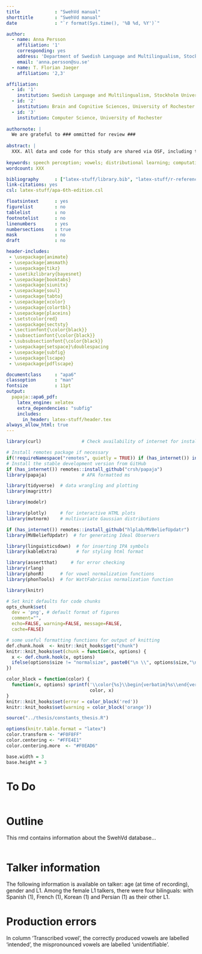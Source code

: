 ```yaml
---
title             : "SwehVd manual"
shorttitle        : "SwehVd manual"
date              : "`r format(Sys.time(), '%B %d, %Y')`"

author:
  - name: Anna Persson
    affiliation: '1'
    corresponding: yes
    address: 'Department of Swedish Language and Multilingualism, Stockholm University, SE-106 91 Stockholm, Sweden'
    email: 'anna.persson@su.se'
  - name: T. Florian Jaeger
    affiliation: '2,3'

affiliation:
  - id: '1'
    institution: Swedish Language and Multilingualism, Stockholm University
  - id: '2'
    institution: Brain and Cognitive Sciences, University of Rochester
  - id: '3'
    institution: Computer Science, University of Rochester
  
authornote: |
  We are grateful to ### ommitted for review ###
  
abstract: |
  XXX. All data and code for this study are shared via OSF, including the R markdown document that this article is generated from, and an R library that implements the models we present.
  
keywords: speech perception; vowels; distributional learning; computational model
wordcount: XXX

bibliography      : ["latex-stuff/library.bib", "latex-stuff/r-references.bib"]
link-citations: yes
csl: latex-stuff/apa-6th-edition.csl

floatsintext      : yes
figurelist        : no
tablelist         : no
footnotelist      : no
linenumbers       : yes
numbersections    : true
mask              : no
draft             : no

header-includes:
 - \usepackage{animate}
 - \usepackage{amsmath}
 - \usepackage{tikz}
 - \usetikzlibrary{bayesnet}
 - \usepackage{booktabs}
 - \usepackage{siunitx}
 - \usepackage{soul}
 - \usepackage{tabto}
 - \usepackage{xcolor}
 - \usepackage{colortbl}
 - \usepackage{placeins}
 - \setstcolor{red}
 - \usepackage{sectsty}
 - \sectionfont{\color{black}}
 - \subsectionfont{\color{black}}
 - \subsubsectionfont{\color{black}}
 - \usepackage{setspace}\doublespacing
 - \usepackage{subfig}
 - \usepackage{lscape}
 - \usepackage{pdflscape}

documentclass     : "apa6"
classoption       : "man"
fontsize          : 11pt
output: 
  papaja::apa6_pdf:
    latex_engine: xelatex
    extra_dependencies: "subfig" 
    includes:
      in_header: latex-stuff/header.tex
always_allow_html: true
---
```


```r
library(curl)               # Check availability of internet for install of remote libraries

# Install remotes package if necessary
if(!requireNamespace("remotes", quietly = TRUE)) if (has_internet()) install.packages("remotes")
# Install the stable development version from GitHub
if (has_internet()) remotes::install_github("crsh/papaja")
library(papaja)             # APA formatted ms

library(tidyverse)  # data wrangling and plotting
library(magrittr)

library(modelr)

library(plotly)     # for interactive HTML plots
library(mvtnorm)    # multivariate Gaussian distributions

if (has_internet()) remotes::install_github("hlplab/MVBeliefUpdatr")
library(MVBeliefUpdatr)  # for generating Ideal Observers

library(linguisticsdown)  # for inserting IPA symbols
library(kableExtra)       # for styling html format

library(assertthat)     # for error checking
library(rlang)
library(phonR)      # for vowel normalization functions
library(phonTools)  # for WattFabricius normalization function
```

```r
library(knitr)

# Set knit defaults for code chunks
opts_chunk$set(
  dev = 'png', # default format of figures
  comment="",
  echo=FALSE, warning=FALSE, message=FALSE,
  cache=FALSE)

# some useful formatting functions for output of knitting
def.chunk.hook  <- knitr::knit_hooks$get("chunk")
knitr::knit_hooks$set(chunk = function(x, options) {
  x <- def.chunk.hook(x, options)
  ifelse(options$size != "normalsize", paste0("\n \\", options$size,"\n\n", x, "\n\n \\normalsize"), x)
})

color_block = function(color) {
  function(x, options) sprintf('\\color{%s}\\begin{verbatim}%s\\end{verbatim}\\color{black}',
                               color, x)
}
knitr::knit_hooks$set(error = color_block('red'))
knitr::knit_hooks$set(warning = color_block('orange'))
```

```r
source("../thesis/constants_thesis.R")

options(knitr.table.format = "latex")
color.transform <- "#F0F8FF"
color.centering <- "#FFE4E1"
color.centering.more  <- "#F0EAD6"

base.width = 3
base.height = 3
```

# To Do

  
  
```r

```
  
# Outline{#sec:outline}

This rmd contains information about the SwehVd database...



```r

```

# Talker information{#sec:talkers}

The following information is available on talker: age (at time of recording), gender and L1. Among the female L1 talkers, there were four bilinguals: with Spanish (1), French (1), Korean (1) and Persian (1) as their other L1.


# Production errors{#sec:errors}
In column 'Transcribed vowel', the correctly produced vowels are labelled 'intended', the mispronounced vowels are labelled 'unidentifiable'.



